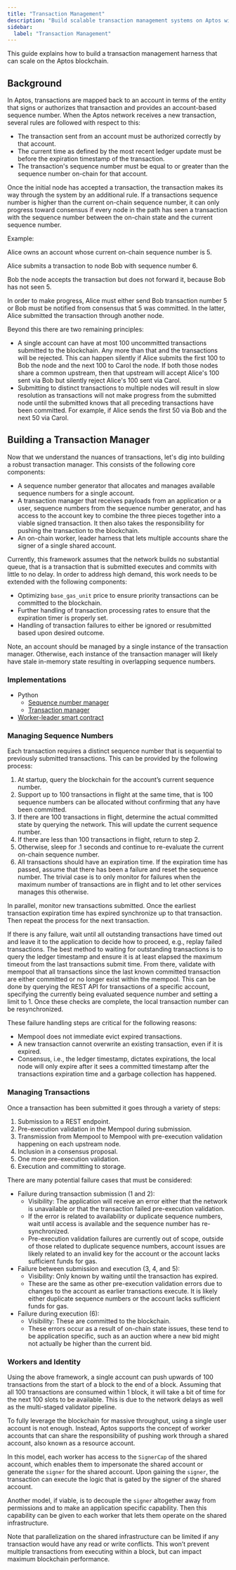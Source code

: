 ```yaml
---
title: "Transaction Management"
description: "Build scalable transaction management systems on Aptos with proper account handling and sequence number management."
sidebar:
  label: "Transaction Management"
---
```


This guide explains how to build a transaction management harness that can scale
on the Aptos blockchain.

## Background

In Aptos, transactions are mapped back to an account in terms of the entity that
signs or authorizes that transaction and provides an account-based sequence
number. When the Aptos network receives a new transaction, several rules are
followed with respect to this:

- The transaction sent from an account must be authorized correctly by that
  account.
- The current time as defined by the most recent ledger update must be before
  the expiration timestamp of the transaction.
- The transaction's sequence number must be equal to or greater than the
  sequence number on-chain for that account.

Once the initial node has accepted a transaction, the transaction makes its way
through the system by an additional rule. If a transactions sequence number is
higher than the current on-chain sequence number, it can only progress toward
consensus if every node in the path has seen a transaction with the sequence
number between the on-chain state and the current sequence number.

Example:

Alice owns an account whose current on-chain sequence number is 5.

Alice submits a transaction to node Bob with sequence number 6.

Bob the node accepts the transaction but does not forward it, because Bob has
not seen 5.

In order to make progress, Alice must either send Bob transaction number 5 or
Bob must be notified from consensus that 5 was committed. In the latter, Alice
submitted the transaction through another node.

Beyond this there are two remaining principles:

- A single account can have at most 100 uncommitted transactions submitted to
  the blockchain. Any more than that and the transactions will be rejected. This
  can happen silently if Alice submits the first 100 to Bob the node and the
  next 100 to Carol the node. If both those nodes share a common upstream, then
  that upstream will accept Alice's 100 sent via Bob but silently reject Alice's
  100 sent via Carol.
- Submitting to distinct transactions to multiple nodes will result in slow
  resolution as transactions will not make progress from the submitted node
  until the submitted knows that all preceding transactions have been committed.
  For example, if Alice sends the first 50 via Bob and the next 50 via Carol.

## Building a Transaction Manager

Now that we understand the nuances of transactions, let's dig into building a
robust transaction manager. This consists of the following core components:

- A sequence number generator that allocates and manages available sequence
  numbers for a single account.
- A transaction manager that receives payloads from an application or a user,
  sequence numbers from the sequence number generator, and has access to the
  account key to combine the three pieces together into a viable signed
  transaction. It then also takes the responsibility for pushing the transaction
  to the blockchain.
- An on-chain worker, leader harness that lets multiple accounts share the
  signer of a single shared account.

Currently, this framework assumes that the network builds no substantial queue,
that is a transaction that is submitted executes and commits with little to no
delay. In order to address high demand, this work needs to be extended with the
following components:

- Optimizing `base_gas_unit` price to ensure priority transactions can be
  committed to the blockchain.
- Further handling of transaction processing rates to ensure that the expiration
  timer is properly set.
- Handling of transaction failures to either be ignored or resubmitted based
  upon desired outcome.

Note, an account should be managed by a single instance of the transaction
manager. Otherwise, each instance of the transaction manager will likely have
stale in-memory state resulting in overlapping sequence numbers.

### Implementations

- Python
  - [Sequence number manager](https://github.com/aptos-labs/aptos-core/pull/7987)
  - [Transaction manager](https://github.com/aptos-labs/aptos-core/pull/7987)
- [Worker-leader smart contract](https://github.com/aptos-labs/aptos-core/pull/7986)

### Managing Sequence Numbers

Each transaction requires a distinct sequence number that is sequential to
previously submitted transactions. This can be provided by the following
process:

1. At startup, query the blockchain for the account’s current sequence number.
2. Support up to 100 transactions in flight at the same time, that is 100
   sequence numbers can be allocated without confirming that any have been
   committed.
3. If there are 100 transactions in flight, determine the actual committed state
   by querying the network. This will update the current sequence number.
4. If there are less than 100 transactions in flight, return to step 2.
5. Otherwise, sleep for .1 seconds and continue to re-evaluate the current
   on-chain sequence number.
6. All transactions should have an expiration time. If the expiration time has
   passed, assume that there has been a failure and reset the sequence number.
   The trivial case is to only monitor for failures when the maximum number of
   transactions are in flight and to let other services manages this otherwise.

In parallel, monitor new transactions submitted. Once the earliest transaction
expiration time has expired synchronize up to that transaction. Then repeat the
process for the next transaction.

If there is any failure, wait until all outstanding transactions have timed out
and leave it to the application to decide how to proceed, e.g., replay failed
transactions. The best method to waiting for outstanding transactions is to
query the ledger timestamp and ensure it is at least elapsed the maximum timeout
from the last transactions submit time. From there, validate with mempool that
all transactions since the last known committed transaction are either committed
or no longer exist within the mempool. This can be done by querying the REST API
for transactions of a specific account, specifying the currently being evaluated
sequence number and setting a limit to 1. Once these checks are complete, the
local transaction number can be resynchronized.

These failure handling steps are critical for the following reasons:

- Mempool does not immediate evict expired transactions.
- A new transaction cannot overwrite an existing transaction, even if it is
  expired.
- Consensus, i.e., the ledger timestamp, dictates expirations, the local node
  will only expire after it sees a committed timestamp after the transactions
  expiration time and a garbage collection has happened.

### Managing Transactions

Once a transaction has been submitted it goes through a variety of steps:

1. Submission to a REST endpoint.
2. Pre-execution validation in the Mempool during submission.
3. Transmission from Mempool to Mempool with pre-execution validation happening
   on each upstream node.
4. Inclusion in a consensus proposal.
5. One more pre-execution validation.
6. Execution and committing to storage.

There are many potential failure cases that must be considered:

- Failure during transaction submission (1 and 2):
  - Visibility: The application will receive an error either that the network is
    unavailable or that the transaction failed pre-execution validation.
  - If the error is related to availability or duplicate sequence numbers, wait
    until access is available and the sequence number has re-synchronized.
  - Pre-execution validation failures are currently out of scope, outside of
    those related to duplicate sequence numbers, account issues are likely
    related to an invalid key for the account or the account lacks sufficient
    funds for gas.
- Failure between submission and execution (3, 4, and 5):
  - Visibility: Only known by waiting until the transaction has expired.
  - These are the same as other pre-execution validation errors due to changes
    to the account as earlier transactions execute. It is likely either
    duplicate sequence numbers or the account lacks sufficient funds for gas.
- Failure during execution (6):
  - Visibility: These are committed to the blockchain.
  - These errors occur as a result of on-chain state issues, these tend to be
    application specific, such as an auction where a new bid might not actually
    be higher than the current bid.

### Workers and Identity

Using the above framework, a single account can push upwards of 100 transactions
from the start of a block to the end of a block. Assuming that all 100
transactions are consumed within 1 block, it will take a bit of time for the
next 100 slots to be available. This is due to the network delays as well as the
multi-staged validator pipeline.

To fully leverage the blockchain for massive throughput, using a single user
account is not enough. Instead, Aptos supports the concept of worker accounts
that can share the responsibility of pushing work through a shared account, also
known as a resource account.

In this model, each worker has access to the `SignerCap` of the shared account,
which enables them to impersonate the shared account or generate the `signer`
for the shared account. Upon gaining the `signer`, the transaction can execute
the logic that is gated by the signer of the shared account.

Another model, if viable, is to decouple the `signer` altogether away from
permissions and to make an application specific capability. Then this capability
can be given to each worker that lets them operate on the shared infrastructure.

Note that parallelization on the shared infrastructure can be limited if any
transaction would have any read or write conflicts. This won’t prevent multiple
transactions from executing within a block, but can impact maximum blockchain
performance.
